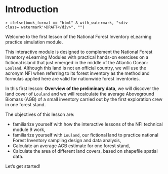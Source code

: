 
\newpage

# Introduction {-}

`r ifelse(book_format == "html" & with_watermark, "<div class='watermark'>DRAFT</div>", "")`

<txt-green>Welcome to the first lesson</txt-green> of the National Forest Inventory eLearning practice simulation module.

This interactive module is designed to complement the National Forest Inventory eLearning Modules with practical hands-on exercises on a fictional island that just emerged in the middle of the Atlantic Ocean: `Louland`. Although this land is not an official country, we will use the acronym NFI when referring to its forest inventory as the method and formulas applied here are valid for nationwide forest inventories.

In this first lesson: **Overview of the preliminary data**, we will discover the land cover of `Louland` and we will recalculate the average Aboveground Biomass (AGB) of a small inventory carried out by the first exploration crew in one forest stand. 

The objectives of this lesson are:

- familiarize yourself with how the interactive lessons of the NFI technical module 9 work,
- familiarize yourself with `Louland`, our fictional land to practice national Forest Inventory sampling design and data analysis,
- Calculate an average AGB estimate for one forest stand,
- Calculate the area of different land covers, based on shapefile spatial data.


<txt-green>Let's get started!</txt-green>



